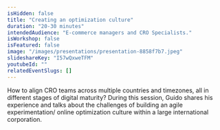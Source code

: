 ```yaml
---
isHidden: false
title: "Creating an optimization culture"
duration: "20-30 minutes"
intendedAudience: "E-commerce managers and CRO Specialists."
isWorkshop: false
isFeatured: false
image: "/images/presentations/presentation-8858f7b7.jpeg"
slideshareKey: "I57wQxweTFM"
youtubeId: ""
relatedEventSlugs: []
---
```


How to align CRO teams across multiple&nbsp;countries and timezones, all in different stages of digital maturity? During this session, Guido shares his experience and talks about&nbsp;the challenges of&nbsp;building an agile experimentation/ online optimization culture within a large international corporation.